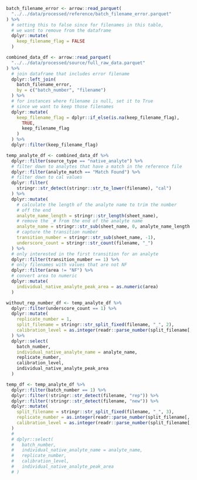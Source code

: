 ```r
batch_filename_error <- arrow::read_parquet(
  "../../data/processed/reference/batch_filename_error.parquet"
) %>%
  # setting this to false since for filenames in this table,
  # we want to remove from the dataframe
  dplyr::mutate(
    keep_filename_flag = FALSE
  )

combined_data_df <- arrow::read_parquet(
  "../../data/processed/source/full_raw_data.parquet"
) %>%
  # join dataframe that includes error filename
  dplyr::left_join(
    batch_filename_error,
    by = c("batch_number", "filename")
  ) %>%
  # for instances where filename is null, set it to True
  # since we want to keep those filenames
  dplyr::mutate(
    keep_filename_flag = dplyr::if_else(is.na(keep_filename_flag),
      TRUE,
      keep_filename_flag
    )
  ) %>%
  dplyr::filter(keep_filename_flag)
```

```r
temp_analyte_df <- combined_data_df %>%
  dplyr::filter(source_type == "native_analyte") %>%
  # filter down to analytes that have a match in the reference file
  dplyr::filter(analyte_match == "Match Found") %>%
  # filter down to cal values
  dplyr::filter(
    stringr::str_detect(stringr::str_to_lower(filename), "cal")
  ) %>%
  dplyr::mutate(
    # calculate the length of the analyte name to trim the number
    # off the end
    analyte_name_length = stringr::str_length(sheet_name),
    # remove the _# from the end of the analyte name
    analyte_name = stringr::str_sub(sheet_name, 0, analyte_name_length - 2),
    # capture the transition number
    transition_number = stringr::str_sub(sheet_name, -1),
    underscore_count = stringr::str_count(filename, "_")
  ) %>%
  # only interested in the first transition for an analyte
  dplyr::filter(transition_number == 1) %>%
  # only filenames with values that are not NF
  dplyr::filter(area != "NF") %>%
  # convert area to numeric
  dplyr::mutate(
    individual_native_analyte_peak_area = as.numeric(area)
  )

without_rep_number_df <- temp_analyte_df %>%
  dplyr::filter(underscore_count == 1) %>%
  dplyr::mutate(
    replicate_number = 1,
    split_filename = stringr::str_split_fixed(filename, "_", 2),
    calibration_level = as.integer(readr::parse_number(split_filename[, 2]))
  ) %>%
  dplyr::select(
    batch_number,
    individual_native_analyte_name = analyte_name,
    replicate_number,
    calibration_level,
    individual_native_analyte_peak_area
  )

temp_df <- temp_analyte_df %>%
  dplyr::filter(batch_number == 1) %>% 
  dplyr::filter(!stringr::str_detect(filename, "rep")) %>%
  dplyr::filter(!stringr::str_detect(filename, "new")) %>% 
  dplyr::mutate(
    split_filename = stringr::str_split_fixed(filename, "_", 3),
    replicate_number = as.integer(readr::parse_number(split_filename[, 2])),
    calibration_level = as.integer(readr::parse_number(split_filename[, 3]))
  )
  # 
  # dplyr::select(
  #   batch_number,
  #   individual_native_analyte_name = analyte_name,
  #   replicate_number,
  #   calibration_level,
  #   individual_native_analyte_peak_area
  # )
```